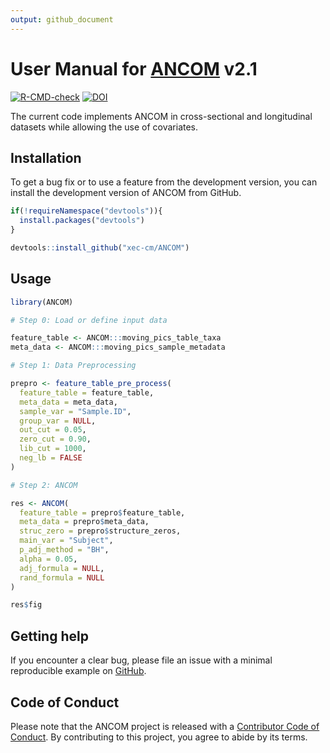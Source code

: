```yaml
---
output: github_document
---
```


# User Manual for [ANCOM](https://www.tandfonline.com/doi/full/10.3402/mehd.v26.27663) v2.1

 [![R-CMD-check](https://github.com/xec-cm/ANCOM/workflows/R-CMD-check/badge.svg)](https://github.com/xec-cm/ANCOM/actions)
 [![DOI](https://zenodo.org/badge/DOI/10.5281/zenodo.3577802.svg)](https://doi.org/10.5281/zenodo.3577802)

The current code implements ANCOM in cross-sectional and longitudinal datasets while allowing the use of covariates.

## Installation

To get a bug fix or to use a feature from the development version, you can install the development version of ANCOM from GitHub. 

```r
if(!requireNamespace("devtools")){
  install.packages("devtools")
}

devtools::install_github("xec-cm/ANCOM")
```

## Usage

```r
library(ANCOM)

# Step 0: Load or define input data

feature_table <- ANCOM:::moving_pics_table_taxa
meta_data <- ANCOM:::moving_pics_sample_metadata

# Step 1: Data Preprocessing

prepro <- feature_table_pre_process(
  feature_table = feature_table,
  meta_data = meta_data,
  sample_var = "Sample.ID",
  group_var = NULL,
  out_cut = 0.05,
  zero_cut = 0.90,
  lib_cut = 1000,
  neg_lb = FALSE
)

# Step 2: ANCOM

res <- ANCOM(
  feature_table = prepro$feature_table, 
  meta_data = prepro$meta_data,
  struc_zero = prepro$structure_zeros, 
  main_var = "Subject", 
  p_adj_method = "BH", 
  alpha = 0.05, 
  adj_formula = NULL, 
  rand_formula = NULL
)

res$fig
```

## Getting help

If you encounter a clear bug, please file an issue with a minimal reproducible example on [GitHub](https://github.com/xec-cm/ANCOM/issues). 

## Code of Conduct

Please note that the ANCOM project is released with a [Contributor Code of Conduct](https://contributor-covenant.org/version/2/0/CODE_OF_CONDUCT.html). By contributing to this project, you agree to abide by its terms.